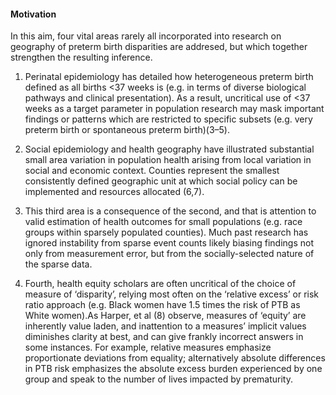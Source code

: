 #### Motivation

In this aim, four vital areas rarely all incorporated into research on
geography of preterm birth disparities are addresed, but which together strengthen the resulting inference. 

  1.  Perinatal epidemiology has detailed how heterogeneous preterm birth defined as all births <37 weeks is (e.g. in terms of diverse biological pathways and clinical presentation). As a result, uncritical use of <37 weeks as a target parameter in population research may mask important findings or patterns which are restricted to specific
subsets (e.g. very preterm birth or spontaneous preterm birth)(3–5). 

  2.  Social epidemiology and health
geography have illustrated substantial small area variation in population health arising from local variation in
social and economic context. Counties represent the smallest consistently defined geographic unit at which
social policy can be implemented and resources allocated (6,7). 

  3.  This third area is a consequence of the
second, and that is attention to valid estimation of health outcomes for small populations (e.g. race groups
within sparsely populated counties). Much past research has ignored instability from sparse event counts likely
biasing findings not only from measurement error, but from the socially-selected nature of the sparse data.

  4.  Fourth, health equity scholars are often uncritical of the choice of measure of ‘disparity’, relying most often on
the ‘relative excess’ or risk ratio approach (e.g. Black women have 1.5 times the risk of PTB as White women).As Harper, et al (8) observe, measures of ‘equity’ are inherently value laden, and inattention to a measures’
implicit values diminishes clarity at best, and can give frankly incorrect answers in some instances. For
example, relative measures emphasize proportionate deviations from equality; alternatively absolute
differences in PTB risk emphasizes the absolute excess burden experienced by one group and speak to the
number of lives impacted by prematurity.